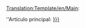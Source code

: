 <noinclude>[[Translation:Template/en/Main]]</noinclude><noinclude></noinclude>:<div class="noprint relarticle mainarticle">''Artículo principal: [[{{{1}}}|{{{l1|{{{1}}}}}}]]</div>